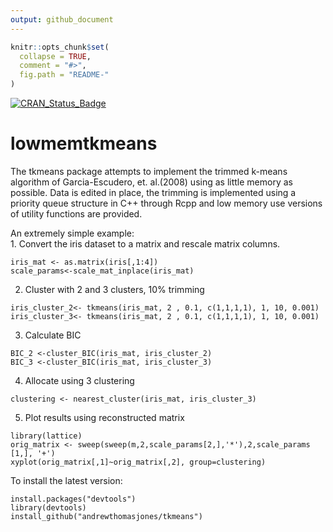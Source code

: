 ```yaml
---
output: github_document
---
```


<!-- README.md is generated from README.Rmd. Please edit that file -->

```r
knitr::opts_chunk$set(
  collapse = TRUE,
  comment = "#>",
  fig.path = "README-"
)
```
[![CRAN_Status_Badge](http://www.r-pkg.org/badges/version/lowmemtkmeans)](https://cran.r-project.org/package=lowmemtkmeans)

# lowmemtkmeans

The tkmeans package attempts to implement the trimmed k-means algorithm of Garcia-Escudero, et. al.(2008) using as little memory as possible. Data is edited in place, the trimming is implemented using a priority queue structure in C++ through Rcpp and low memory use versions of utility functions are provided.

An extremely simple example:  
1. Convert the iris dataset to a matrix  and rescale matrix columns.
```
iris_mat <- as.matrix(iris[,1:4])
scale_params<-scale_mat_inplace(iris_mat)
```
2. Cluster with 2 and 3 clusters, 10% trimming  
```
iris_cluster_2<- tkmeans(iris_mat, 2 , 0.1, c(1,1,1,1), 1, 10, 0.001)  
iris_cluster_3<- tkmeans(iris_mat, 2 , 0.1, c(1,1,1,1), 1, 10, 0.001)
```
3. Calculate BIC  
```
BIC_2 <-cluster_BIC(iris_mat, iris_cluster_2)  
BIC_3 <-cluster_BIC(iris_mat, iris_cluster_3)
```
4. Allocate using 3 clustering  
```
clustering <- nearest_cluster(iris_mat, iris_cluster_3)
```
5. Plot results using reconstructed matrix 
```
library(lattice) 
orig_matrix <- sweep(sweep(m,2,scale_params[2,],'*'),2,scale_params [1,], '+')  
xyplot(orig_matrix[,1]~orig_matrix[,2], group=clustering) 
```


To install the latest version:
```
install.packages("devtools")  
library(devtools)  
install_github("andrewthomasjones/tkmeans")  
```  


